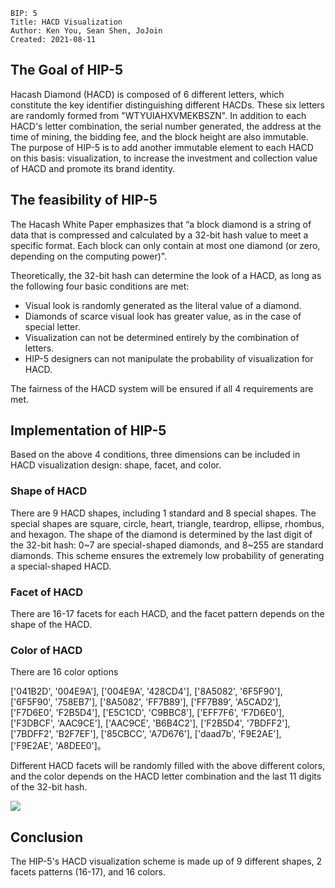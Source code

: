 <pre>
BIP: 5
Title: HACD Visualization 
Author: Ken You, Sean Shen, JoJoin
Created: 2021-08-11
</pre>

==The Goal of HIP-5==

Hacash Diamond (HACD) is composed of 6 different letters, which constitute the key identifier distinguishing different HACDs. 
These six letters are randomly formed from "WTYUIAHXVMEKBSZN". 
In addition to each HACD's letter combination, the serial number generated, the address at the time of mining, the bidding fee, and the block height are also immutable. 
The purpose of HIP-5 is to add another immutable element to each HACD on this basis: visualization, 
to increase the investment and collection value of HACD and promote its brand identity.

==The feasibility of HIP-5==
The Hacash White Paper emphasizes that “a block diamond is a string of data that is compressed and calculated by a 32-bit hash value to meet a specific format.
Each block can only contain at most one diamond (or zero, depending on the computing power)".

Theoretically, the 32-bit hash can determine the look of a HACD, as long as the following four basic conditions are met:

* Visual look is randomly generated as the literal value of a diamond.
* Diamonds of scarce visual look has greater value, as in the case of special letter.
* Visualization can not be determined entirely by the combination of letters.
* HIP-5 designers can not manipulate the probability of visualization for HACD.

The fairness of the HACD system will be ensured if all 4 requirements are met.

==Implementation of HIP-5==

Based on the above 4 conditions, three dimensions can be included in HACD visualization design: shape, facet, and color.

===Shape of HACD===

There are 9 HACD shapes, including 1 standard and 8 special shapes. 
The special shapes are square, circle, heart, triangle, teardrop, ellipse, rhombus, and hexagon. 
The shape of the diamond is determined by the last digit of the 32-bit hash: 0~7 are special-shaped diamonds, and 8~255 are standard diamonds. 
This scheme ensures the extremely low probability of generating a special-shaped HACD.

===Facet of HACD===

There are 16-17 facets for each HACD, and the facet pattern depends on the shape of the HACD.

===Color of HACD===

There are 16 color options

['041B2D', '004E9A'],    
['004E9A', '428CD4'],    
['8A5082', '6F5F90'],    
['6F5F90', '758EB7'],    
['8A5082', 'FF7B89'],    
['FF7B89', 'A5CAD2'],    
['F7D6E0', 'F2B5D4'],    
['E5C1CD', 'C9BBC8'],    
['EFF7F6', 'F7D6E0'],    
['F3DBCF', 'AAC9CE'],    
['AAC9CE', 'B6B4C2'],    
['F2B5D4', '7BDFF2'],    
['7BDFF2', 'B2F7EF'],    
['85CBCC', 'A7D676'],    
['daad7b', 'F9E2AE'],    
['F9E2AE', 'A8DEE0']。

Different HACD facets will be randomly filled with the above different colors, 
and the color depends on the HACD letter combination and the last 11 digits of the 32-bit hash.

<img src=https://github.com/YouKenTrust/HACD/blob/main/visualization.png></img>

==Conclusion==
The HIP-5's HACD visualization scheme is made up of 9 different shapes, 2 facets patterns (16-17), and 16 colors.

